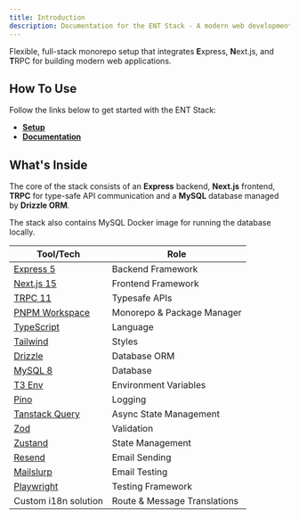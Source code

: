 ```yaml
---
title: Introduction
description: Documentation for the ENT Stack - A modern web development stack featuring Express.js, Next.js, and TRPC.
---
```


Flexible, full-stack monorepo setup that integrates **E**xpress, **N**ext.js, and **T**RPC for building modern web applications.

## How To Use

Follow the links below to get started with the ENT Stack:

- **[Setup](/ent-stack-docs-private/ent-stack/setup)**
- **[Documentation](/ent-stack-docs-private/ent-stack/documentation)**

## What's Inside

The core of the stack consists of an **Express** backend, **Next.js** frontend, **TRPC** for type-safe API communication and a **MySQL** database managed by **Drizzle ORM**.

The stack also contains MySQL Docker image for running the database locally.

| Tool/Tech                                    | Role                         |
|----------------------------------------------|------------------------------|
| [Express 5](https://expressjs.com)           | Backend Framework            |
| [Next.js 15](https://nextjs.org)             | Frontend Framework           |
| [TRPC 11](https://trpc.io)                   | Typesafe APIs                |
| [PNPM Workspace](https://pnpm.io/workspaces) | Monorepo & Package Manager   |
| [TypeScript](https://www.typescriptlang.org) | Language                     |
| [Tailwind](https://tailwindcss.com)          | Styles                       |
| [Drizzle](https://orm.drizzle.team)          | Database ORM                 |
| [MySQL 8](https://www.mysql.com)             | Database                     |
| [T3 Env](https://env.t3.gg)                  | Environment Variables        |
| [Pino](https://getpino.io)                   | Logging                      |
| [Tanstack Query](https://tanstack.com/query) | Async State Management       |
| [Zod](https://zod.dev)                       | Validation                   |
| [Zustand](https://zustand-demo.pmnd.rs)      | State Management             |
| [Resend](https://resend.com)                 | Email Sending                |
| [Mailslurp](https://mailslurp.com)           | Email Testing                |
| [Playwright](https://playwright.dev)         | Testing Framework            |
| Custom i18n solution                         | Route & Message Translations |